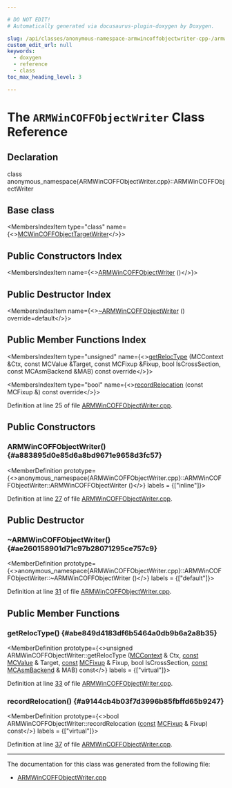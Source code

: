 ```yaml
---

# DO NOT EDIT!
# Automatically generated via docusaurus-plugin-doxygen by Doxygen.

slug: /api/classes/anonymous-namespace-armwincoffobjectwriter-cpp-/armwincoffobjectwriter
custom_edit_url: null
keywords:
  - doxygen
  - reference
  - class
toc_max_heading_level: 3

---
```





# The `ARMWinCOFFObjectWriter` Class Reference

<DoxygenPage pluginConfig={pluginConfig}>



## Declaration

<CodeBlock>class anonymous_namespace{ARMWinCOFFObjectWriter.cpp}::ARMWinCOFFObjectWriter</CodeBlock>

## Base class

<MembersIndex>

<MembersIndexItem
  type="class"
  name={<><a href="/docs/api/classes/llvm/mcwincoffobjecttargetwriter">MCWinCOFFObjectTargetWriter</a></>}>
</MembersIndexItem>

</MembersIndex>

## Public Constructors Index

<MembersIndex>

<MembersIndexItem
  name={<><a href="#a883895d0e85d6a8bd9671e9658d3fc57">ARMWinCOFFObjectWriter</a> ()</>}>
</MembersIndexItem>

</MembersIndex>

## Public Destructor Index

<MembersIndex>

<MembersIndexItem
  name={<><a href="#ae260158901d71c97b28071295ce757c9">~ARMWinCOFFObjectWriter</a> () override=default</>}>
</MembersIndexItem>

</MembersIndex>

## Public Member Functions Index

<MembersIndex>

<MembersIndexItem
  type="unsigned"
  name={<><a href="#abe849d4183df6b5464a0db9b6a2a8b35">getRelocType</a> (MCContext &amp;Ctx, const MCValue &amp;Target, const MCFixup &amp;Fixup, bool IsCrossSection, const MCAsmBackend &amp;MAB) const override</>}>
</MembersIndexItem>

<MembersIndexItem
  type="bool"
  name={<><a href="#a9144cb4b03f7d3996b85fbffd65b9247">recordRelocation</a> (const MCFixup &amp;) const override</>}>
</MembersIndexItem>

</MembersIndex>


Definition at line 25 of file <a href="/docs/api/files/lib/lib/target/lib/target/arm/lib/target/arm/mctargetdesc/armwincoffobjectwriter-cpp">ARMWinCOFFObjectWriter.cpp</a>.

<SectionDefinition>

## Public Constructors

### ARMWinCOFFObjectWriter() {#a883895d0e85d6a8bd9671e9658d3fc57}

<MemberDefinition
  prototype={<>anonymous&#95;namespace&#123;ARMWinCOFFObjectWriter.cpp&#125;::ARMWinCOFFObjectWriter::ARMWinCOFFObjectWriter ()</>}
  labels = {["inline"]}>

Definition at line <a href="/docs/api/files/lib/lib/target/lib/target/arm/lib/target/arm/mctargetdesc/armwincoffobjectwriter-cpp/#l00027">27</a> of file <a href="/docs/api/files/lib/lib/target/lib/target/arm/lib/target/arm/mctargetdesc/armwincoffobjectwriter-cpp">ARMWinCOFFObjectWriter.cpp</a>.
</MemberDefinition>

</SectionDefinition>

<SectionDefinition>

## Public Destructor

### ~ARMWinCOFFObjectWriter() {#ae260158901d71c97b28071295ce757c9}

<MemberDefinition
  prototype={<>anonymous&#95;namespace&#123;ARMWinCOFFObjectWriter.cpp&#125;::ARMWinCOFFObjectWriter::~ARMWinCOFFObjectWriter ()</>}
  labels = {["default"]}>

Definition at line <a href="/docs/api/files/lib/lib/target/lib/target/arm/lib/target/arm/mctargetdesc/armwincoffobjectwriter-cpp/#l00031">31</a> of file <a href="/docs/api/files/lib/lib/target/lib/target/arm/lib/target/arm/mctargetdesc/armwincoffobjectwriter-cpp">ARMWinCOFFObjectWriter.cpp</a>.
</MemberDefinition>

</SectionDefinition>

<SectionDefinition>

## Public Member Functions

### getRelocType() {#abe849d4183df6b5464a0db9b6a2a8b35}

<MemberDefinition
  prototype={<>unsigned ARMWinCOFFObjectWriter::getRelocType (<a href="/docs/api/classes/llvm/mccontext">MCContext</a> &amp; Ctx, <a href="/docs/api/files/lib/lib/target/lib/target/aarch64/aarch64promoteconstant-cpp/#a90f8350fecae261c25be85d38b451bff">const</a> <a href="/docs/api/classes/llvm/mcvalue">MCValue</a> &amp; Target, <a href="/docs/api/files/lib/lib/target/lib/target/aarch64/aarch64promoteconstant-cpp/#a90f8350fecae261c25be85d38b451bff">const</a> <a href="/docs/api/classes/llvm/mcfixup">MCFixup</a> &amp; Fixup, bool IsCrossSection, <a href="/docs/api/files/lib/lib/target/lib/target/aarch64/aarch64promoteconstant-cpp/#a90f8350fecae261c25be85d38b451bff">const</a> <a href="/docs/api/classes/llvm/mcasmbackend">MCAsmBackend</a> &amp; MAB) const</>}
  labels = {["virtual"]}>

Definition at line <a href="/docs/api/files/lib/lib/target/lib/target/arm/lib/target/arm/mctargetdesc/armwincoffobjectwriter-cpp/#l00033">33</a> of file <a href="/docs/api/files/lib/lib/target/lib/target/arm/lib/target/arm/mctargetdesc/armwincoffobjectwriter-cpp">ARMWinCOFFObjectWriter.cpp</a>.
</MemberDefinition>

### recordRelocation() {#a9144cb4b03f7d3996b85fbffd65b9247}

<MemberDefinition
  prototype={<>bool ARMWinCOFFObjectWriter::recordRelocation (<a href="/docs/api/files/lib/lib/target/lib/target/aarch64/aarch64promoteconstant-cpp/#a90f8350fecae261c25be85d38b451bff">const</a> <a href="/docs/api/classes/llvm/mcfixup">MCFixup</a> &amp; Fixup) const</>}
  labels = {["virtual"]}>

Definition at line <a href="/docs/api/files/lib/lib/target/lib/target/arm/lib/target/arm/mctargetdesc/armwincoffobjectwriter-cpp/#l00037">37</a> of file <a href="/docs/api/files/lib/lib/target/lib/target/arm/lib/target/arm/mctargetdesc/armwincoffobjectwriter-cpp">ARMWinCOFFObjectWriter.cpp</a>.
</MemberDefinition>

</SectionDefinition>

<hr/>

The documentation for this class was generated from the following file:

<ul>
<li><a href="/docs/api/files/lib/lib/target/lib/target/arm/lib/target/arm/mctargetdesc/armwincoffobjectwriter-cpp">ARMWinCOFFObjectWriter.cpp</a></li>
</ul>

</DoxygenPage>
